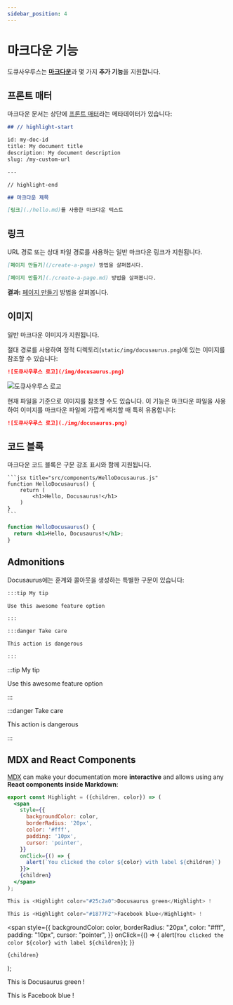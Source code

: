 ```yaml
---
sidebar_position: 4
---
```


# 마크다운 기능

도큐사우루스는 [**마크다운**](https://daringfireball.net/projects/markdown/syntax)과 몇 가지 **추가 기능**을 지원합니다.

## 프론트 매터

마크다운 문서는 상단에 [프론트 매터](https://jekyllrb.com/docs/front-matter/)라는 메타데이터가 있습니다:

```md title="my-doc.md"
## // highlight-start

id: my-doc-id
title: My document title
description: My document description
slug: /my-custom-url

---

// highlight-end

## 마크다운 제목

[링크](./hello.md)를 사용한 마크다운 텍스트
```

## 링크

URL 경로 또는 상대 파일 경로를 사용하는 일반 마크다운 링크가 지원됩니다.

```md
[페이지 만들기](/create-a-page) 방법을 살펴봅시다.
```

```md
[페이지 만들기](./create-a-page.md) 방법을 살펴봅니다.
```

**결과:** [페이지 만들기](./create-a-page.md) 방법을 살펴봅니다.

## 이미지

일반 마크다운 이미지가 지원됩니다.

절대 경로를 사용하여 정적 디렉토리(`static/img/docusaurus.png`)에 있는 이미지를 참조할 수 있습니다:

```md
![도큐사우루스 로고](/img/docusaurus.png)
```

![도큐사우루스 로고](/img/docusaurus.png)

현재 파일을 기준으로 이미지를 참조할 수도 있습니다. 이 기능은 마크다운 파일을 사용하여 이미지를 마크다운 파일에 가깝게 배치할 때 특히 유용합니다:

```md
![도큐사우루스 로고](./img/docusaurus.png)
```

## 코드 블록

마크다운 코드 블록은 구문 강조 표시와 함께 지원됩니다.

    ```jsx title="src/components/HelloDocusaurus.js"
    function HelloDocusaurus() {
        return (
            <h1>Hello, Docusaurus!</h1>
        )
    }
    ```

```jsx title="src/components/HelloDocusaurus.js"
function HelloDocusaurus() {
  return <h1>Hello, Docusaurus!</h1>;
}
```

## Admonitions

Docusaurus에는 훈계와 콜아웃을 생성하는 특별한 구문이 있습니다:

```md
:::tip My tip

Use this awesome feature option

:::

:::danger Take care

This action is dangerous

:::
```

:::tip My tip

Use this awesome feature option

:::

:::danger Take care

This action is dangerous

:::

## MDX and React Components

[MDX](https://mdxjs.com/) can make your documentation more **interactive** and allows using any **React components inside Markdown**:

```jsx
export const Highlight = ({children, color}) => (
  <span
    style={{
      backgroundColor: color,
      borderRadius: '20px',
      color: '#fff',
      padding: '10px',
      cursor: 'pointer',
    }}
    onClick={() => {
      alert(`You clicked the color ${color} with label ${children}`)
    }}>
    {children}
  </span>
);

This is <Highlight color="#25c2a0">Docusaurus green</Highlight> !

This is <Highlight color="#1877F2">Facebook blue</Highlight> !
```

  <span
    style={{
      backgroundColor: color,
      borderRadius: "20px",
      color: "#fff",
      padding: "10px",
      cursor: "pointer",
    }}
    onClick={() => {
      alert(`You clicked the color ${color} with label ${children}`);
    }}
  >
    {children}
  </span>
);

This is <Highlight color="#25c2a0">Docusaurus green</Highlight> !

This is <Highlight color="#1877F2">Facebook blue</Highlight> !
